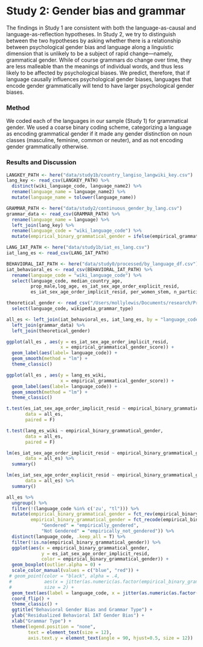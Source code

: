```r

```

# Study 2: Gender bias and grammar

The findings in Study 1 are consistent with both the language-as-causal and
language-as-reflection hypotheses. In Study 2, we try to distinguish between the two hypotheses by asking whether there is a relationship between psychological gender bias and language along a linguistic dimension that is unlikely to be a subject of rapid change---namely, grammatical gender. While of course grammars do change over time, they are
less malleable than the meanings of individual words, and thus less likely to be
affected by psychological biases. We predict, therefore, that if
language causally influences psychological gender biases, languages that
encode gender grammatically will tend to have larger psychological
gender biases.

### Method

We coded each of the  languages in our sample (Study 1) for grammatical gender. We used a coarse binary coding scheme, categorizing a language as encoding
grammatical gender if it made any gender distinction on noun classes
(masculine, feminine, common or neuter), and as not encoding gender
grammatically otherwise. 


### Results and Discussion

```r

LANGKEY_PATH <- here("data/study1b/country_langiso_langwiki_key.csv")
lang_key <- read_csv(LANGKEY_PATH) %>%
  distinct(wiki_language_code, language_name2) %>%
  rename(language_name = language_name2) %>%
  mutate(language_name = tolower(language_name))

GRAMMAR_PATH <- here("data/study2/continuous_gender_by_lang.csv")
grammar_data <- read_csv(GRAMMAR_PATH) %>%
  rename(language_name = language) %>%
  left_join(lang_key) %>%
  rename(language_code = "wiki_language_code") %>%
  mutate(empirical_binary_grammatical_gender = ifelse(empirical_grammatical_gender_score > 0, "empirically_gendered", "empirically_not_gendered"))

LANG_IAT_PATH <- here("data/study1b/iat_es_lang.csv")
iat_lang_es <- read_csv(LANG_IAT_PATH)

BEHAVIORAL_IAT_PATH <- here("data/study0/processed/by_language_df.csv")
iat_behavioral_es <- read_csv(BEHAVIORAL_IAT_PATH) %>%
  rename(language_code = "wiki_language_code") %>%
  select(language_code, median_country_age, 
         prop_male,log_age, es_iat_sex_age_order_explicit_resid,
         es_iat_sex_age_order_implicit_resid, per_women_stem, n_participants)

theoretical_gender <- read_csv("/Users/mollylewis/Documents/research/Projects/1_in_progress/IATLANG/exploratory_analyses/10_grammatical_gender/gender_grammar.csv") %>%
  select(language_code, wikipedia_grammar_type)

all_es <- left_join(iat_behavioral_es, iat_lang_es, by = "language_code") %>%
  left_join(grammar_data) %>%
  left_join(theoretical_gender) 

```

```r
ggplot(all_es , aes(y = es_iat_sex_age_order_implicit_resid, 
                    x = empirical_grammatical_gender_score)) +
  geom_label(aes(label= language_code)) +
  geom_smooth(method = "lm") +
  theme_classic()

ggplot(all_es , aes(y = lang_es_wiki, 
                    x = empirical_grammatical_gender_score)) +
  geom_label(aes(label= language_code)) +
  geom_smooth(method = "lm") +
  theme_classic()

t.test(es_iat_sex_age_order_implicit_resid ~ empirical_binary_grammatical_gender , 
       data = all_es,
       paired = F)

t.test(lang_es_wiki ~ empirical_binary_grammatical_gender, 
       data = all_es,
       paired = F)

lm(es_iat_sex_age_order_implicit_resid ~ empirical_binary_grammatical_gender + median_country_age, 
       data = all_es) %>%
  summary()

lm(es_iat_sex_age_order_explicit_resid ~ empirical_binary_grammatical_gender + median_country_age, 
       data = all_es) %>%
  summary()
```


```r


all_es %>%
  ungroup() %>%
  filter(!(language_code %in% c('zu', "tl"))) %>%
  mutate(empirical_binary_grammatical_gender = fct_rev(empirical_binary_grammatical_gender),
         empirical_binary_grammatical_gender = fct_recode(empirical_binary_grammatical_gender, 
             "Gendered" = "empirically_gendered", 
             "Not Gendered" = "empirically_not_gendered")) %>%
  distinct(language_code, .keep_all = T) %>%
  filter(!is.na(empirical_binary_grammatical_gender)) %>%
  ggplot(aes(x = empirical_binary_grammatical_gender,  
             y = es_iat_sex_age_order_implicit_resid,
             color = empirical_binary_grammatical_gender)) +
  geom_boxplot(outlier.alpha = 0) +
  scale_color_manual(values = c("blue", "red")) +
 # geom_point(color = "black", alpha = .4,
 #            aes(x = jitter(as.numeric(as.factor(empirical_binary_grammatical_gender)), .5)), 
 #            size = 2) +
  geom_text(aes(label = language_code, x = jitter(as.numeric(as.factor(empirical_binary_grammatical_gender)), .5)), color = "black", size = 3) +
  coord_flip() +
  theme_classic() +
  ggtitle("Behavioral Gender Bias and Grammar Type") +
  ylab("Residualized Behavioral IAT Gender Bias") +
  xlab("Grammar Type") +
  theme(legend.position = "none",
        text = element_text(size = 12),
        axis.text.y = element_text(angle = 90, hjust=0.5, size = 12))
```




 